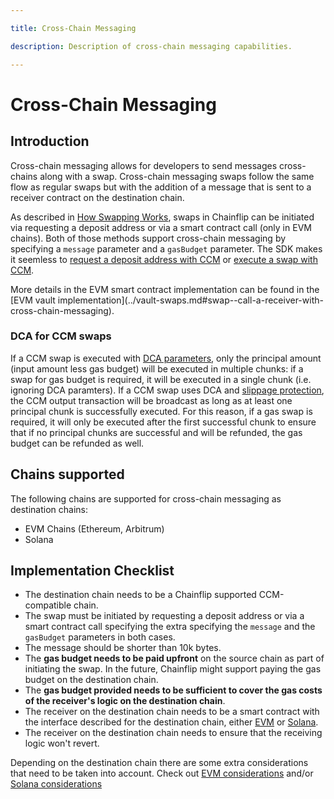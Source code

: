 ```yaml
---

title: Cross-Chain Messaging

description: Description of cross-chain messaging capabilities.

---
```



# Cross-Chain Messaging

## Introduction

Cross-chain messaging allows for developers to send messages cross-chains along with a swap. Cross-chain messaging swaps follow the same flow as regular swaps but with the addition of a message that is sent to a receiver contract on the destination chain.

As described in [How Swapping Works](../../../how-swapping-works.md), swaps in Chainflip can be initiated via requesting a deposit address or via a smart contract call (only in EVM chains). Both of those methods support cross-chain messaging by specifying a `message` parameter and a `gasBudget` parameter. The SDK makes it seemless to [request a deposit address with CCM](../../javascript-sdk/swap-assets/request-deposit-address.md#requestdepositaddress--cross-chain-messaging-ccm) or [execute a swap with CCM](../vault-swaps.md#receive-call-and-asset-on-the-receiver-contract).

<Callout type="info">
More details in the EVM smart contract implementation can be found in the [EVM vault implementation](../vault-swaps.md#swap--call-a-receiver-with-cross-chain-messaging).
</Callout>

### DCA for CCM swaps

If a CCM swap is executed with [DCA parameters](../../../swapping-basics#trading-execution-time-for-better-price-dca), only the principal
amount (input amount less gas budget) will be executed in multiple chunks: if a swap for gas budget is required, it will be executed
in a single chunk (i.e. ignoring DCA paramters).
If a CCM swap uses DCA and [slippage protection](../../../swapping-basics#minimum-accepted-price-slippage-protection), the CCM output
transaction will be broadcast as long as at least one principal chunk is successfully executed.
For this reason, if a gas swap is required, it will only be executed after the first successful chunk to ensure that if no principal
chunks are successful and will be refunded, the gas budget can be refunded as well.

## Chains supported

The following chains are supported for cross-chain messaging as destination chains:

- EVM Chains (Ethereum, Arbitrum)
- Solana

## Implementation Checklist

- The destination chain needs to be a Chainflip supported CCM-compatible chain.
- The swap must be initiated by requesting a deposit address or via a smart contract call specifying the extra specifying the `message` and the `gasBudget` parameters in both cases.
- The message should be shorter than 10k bytes.
- The **gas budget needs to be paid upfront** on the source chain as part of initiating the swap. In the future, Chainflip might support paying the gas budget on the destination chain.
- The **gas budget provided needs to be sufficient to cover the gas costs of the receiver's logic on the destination chain**.
- The receiver on the destination chain needs to be a smart contract with the interface described for the destination chain, either [EVM](../vault-swaps#receive-call-and-asset-on-the-receiver-contract-ccm) or [Solana](./sol-ccm#receive-call-and-asset-on-the-receiver-contract).
- The receiver on the destination chain needs to ensure that the receiving logic won't revert.

Depending on the destination chain there are some extra considerations that need to be taken into account. Check out [EVM considerations](./evm-ccm#considerations) and/or [Solana considerations](./sol-ccm#considerations)
